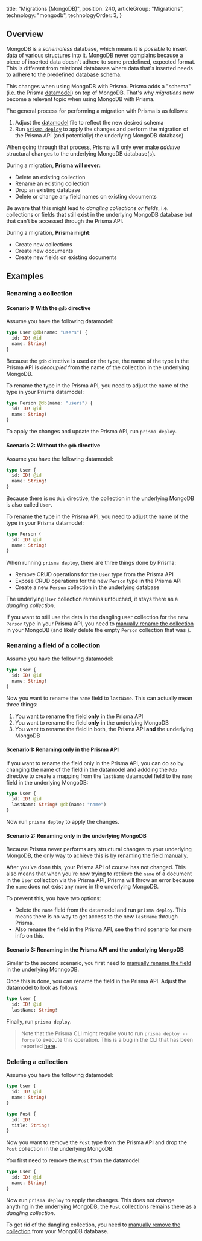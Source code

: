 
  title: "Migrations (MongoDB)",
  position: 240,
  articleGroup: "Migrations",
  technology: "mongodb",
  technologyOrder: 3,
}

## Overview

MongoDB is a _schemaless_ database, which means it is _possible_ to insert data of various structures into it. MongoDB never complains because a piece of inserted data doesn't adhere to some predefined, expected format. This is different from relational databases where data that's inserted needs to adhere to the predefined [database schema](https://en.wikipedia.org/wiki/Database_schema).

This changes when using MongoDB with Prisma. Prisma adds a "schema" (i.e. the Prisma [datamodel](knun)) on top of MongoDB. That's why _migrations_ now become a relevant topic when using MongoDB with Prisma.

The general process for performing a migration with Prisma is as follows:

1. Adjust the [datamodel](knun) file to reflect the new desired schema
1. Run [`prisma deploy`](xcv9) to apply the changes and perform the migration of the Prisma API (and potentially) the underlying MongoDB database)

When going through that process, Prisma will only ever make _additive_ structural changes to the underlying MongoDB database(s).

During a migration, **Prisma will never**:

- Delete an existing collection
- Rename an existing collection
- Drop an existing database
- Delete or change any field names on existing documents

<Warning>

Be aware that this might lead to _dangling collections or fields_, i.e. collections or fields that still exist in the underlying MongoDB database but that can't be accessed through the Prisma API.

</Warning>

During a migration, **Prisma might**:

- Create new collections
- Create new documents
- Create new fields on existing documents

## Examples

### Renaming a collection

#### Scenario 1: With the `@db` directive

Assume you have the following datamodel:

```graphql
type User @db(name: "users") {
  id: ID! @id
  name: String!
}
```

Because the `@db` directive is used on the type, the name of the type in the Prisma API is _decoupled_ from the name of the collection in the underlying MongoDB.

To rename the type in the Prisma API, you need to adjust the name of the type in your Prisma datamodel:

```graphql
type Person @db(name: "users") {
  id: ID! @id
  name: String!
}
```

To apply the changes and update the Prisma API, run `prisma deploy`.

#### Scenario 2: Without the `@db` directive

Assume you have the following datamodel:

```graphql
type User {
  id: ID! @id
  name: String!
}
```

Because there is no `@db` directive, the collection in the underlying MongoDB is also called `User`.

To rename the type in the Prisma API, you need to adjust the name of the type in your Prisma datamodel:

```graphql
type Person {
  id: ID! @id
  name: String!
}
```

When running `prisma deploy`, there are three things done by Prisma:

- Remove CRUD operations for the `User` type from the Prisma API
- Expose CRUD operations for the new `Person` type in the Prisma API
- Create a new `Person` collection in the underlying database

The underlying `User` collection remains untouched, it stays there as a _dangling collection_.

If you want to still use the data in the dangling `User` collection for the new `Person` type in your Prisma API, you need to [manually rename the collection](https://docs.mongodb.com/manual/reference/method/db.collection.renameCollection/) in your MongoDB (and likely delete the empty `Person` collection that was ).

### Renaming a field of a collection

Assume you have the following datamodel:

```graphql
type User {
  id: ID! @id
  name: String!
}
```

Now you want to rename the `name` field to `lastName`. This can actually mean three things:

1. You want to rename the field **only** in the Prisma API
1. You want to rename the field **only** in the underlying MongoDB
1. You want to rename the field in both, the Prisma API **and** the underlying MongoDB

#### Scenario 1: Renaming only in the Prisma API

If you want to rename the field only in the Prisma API, you can do so by changing the name of the field in the datamodel and addding the `@db` directive to create a mapping from the `lastName` datamodel field to the `name` field in the underlying MongoDB:

```graphql
type User {
  id: ID! @id
  lastName: String! @db(name: "name")
}
```

Now run `prisma deploy` to apply the changes.

#### Scenario 2: Renaming only in the underlying MongoDB

Because Prisma never performs any structural changes to your underlying MongoDB, the only way to achieve this is by [renaming the field manually](https://docs.mongodb.com/manual/reference/operator/update/rename/).

After you've done this, your Prisma API of course has not changed. This also means that when you're now trying to retrieve the `name` of a document in the `User` collection via the Prisma API, Prisma will throw an error because the `name` does not exist any more in the underlying MongoDB.

To prevent this, you have two options:

- Delete the `name` field from the datamodel and run `prisma deploy`. This means there is no way to get access to the new `lastName` through Prisma.
- Also rename the field in the Prisma API, see the third scenario for more info on this.

#### Scenario 3: Renaming in the Prisma API and the underlying MongoDB

Similar to the second scenario, you first need to [manually rename the field](https://docs.mongodb.com/manual/reference/operator/update/rename/) in the underlying MonngoDB.

Once this is done, you can rename the field in the Prisma API. Adjust the datamodel to look as follows:

```graphql
type User {
  id: ID! @id
  lastName: String!
```

Finally, run `prisma deploy`. 

> Note that the Prisma CLI might require you to run `prisma deploy --force` to execute this operation. This is a bug in the CLI that has been reported [here](https://github.com/prisma/prisma/issues/3871).

### Deleting a collection

Assume you have the following datamodel:

```graphql
type User {
  id: ID! @id
  name: String!
}

type Post {
  id: ID!
  title: String!
}
```
 
Now you want to remove the `Post` type from the Prisma API and drop the `Post` collection in the underlying MongoDB.

You first need to remove the `Post` from the datamodel:

```graphql
type User {
  id: ID! @id
  name: String!
}
```

Now run `prisma deploy` to apply the changes. This does not change anything in the underlying MongoDB, the `Post` collections remains there as a _dangling collection_.

To get rid of the dangling collection, you need to [manually remove the collection](https://docs.mongodb.com/manual/reference/method/db.collection.remove/) from your MongoDB database.